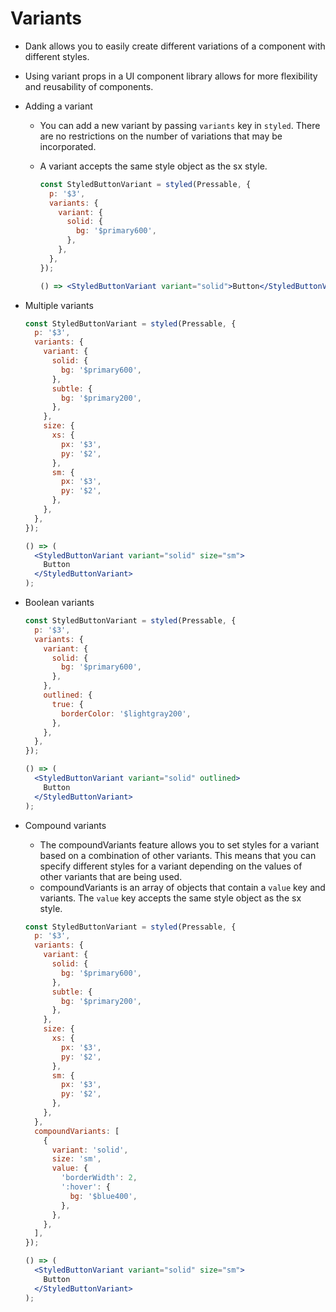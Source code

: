 
<Meta title="api/Variants" />

# Variants

- Dank allows you to easily create different variations of a component with different styles.
- Using variant props in a UI component library allows for more flexibility and reusability of components.

- Adding a variant

  - You can add a new variant by passing `variants` key in `styled`. There are no restrictions on the number of variations that may be incorporated.
  - A variant accepts the same style object as the sx style.

    ```jsx
    const StyledButtonVariant = styled(Pressable, {
      p: '$3',
      variants: {
        variant: {
          solid: {
            bg: '$primary600',
          },
        },
      },
    });

    () => <StyledButtonVariant variant="solid">Button</StyledButtonVariant>;
    ```

- Multiple variants

  ```jsx
  const StyledButtonVariant = styled(Pressable, {
    p: '$3',
    variants: {
      variant: {
        solid: {
          bg: '$primary600',
        },
        subtle: {
          bg: '$primary200',
        },
      },
      size: {
        xs: {
          px: '$3',
          py: '$2',
        },
        sm: {
          px: '$3',
          py: '$2',
        },
      },
    },
  });

  () => (
    <StyledButtonVariant variant="solid" size="sm">
      Button
    </StyledButtonVariant>
  );
  ```

- Boolean variants

  ```jsx
  const StyledButtonVariant = styled(Pressable, {
    p: '$3',
    variants: {
      variant: {
        solid: {
          bg: '$primary600',
        },
      },
      outlined: {
        true: {
          borderColor: '$lightgray200',
        },
      },
    },
  });

  () => (
    <StyledButtonVariant variant="solid" outlined>
      Button
    </StyledButtonVariant>
  );
  ```

- Compound variants

  - The compoundVariants feature allows you to set styles for a variant based on a combination of other variants. This means that you can specify different styles for a variant depending on the values of other variants that are being used.
  - compoundVariants is an array of objects that contain a `value` key and variants. The `value` key accepts the same style object as the sx style.

  ```jsx
  const StyledButtonVariant = styled(Pressable, {
    p: '$3',
    variants: {
      variant: {
        solid: {
          bg: '$primary600',
        },
        subtle: {
          bg: '$primary200',
        },
      },
      size: {
        xs: {
          px: '$3',
          py: '$2',
        },
        sm: {
          px: '$3',
          py: '$2',
        },
      },
    },
    compoundVariants: [
      {
        variant: 'solid',
        size: 'sm',
        value: {
          'borderWidth': 2,
          ':hover': {
            bg: '$blue400',
          },
        },
      },
    ],
  });

  () => (
    <StyledButtonVariant variant="solid" size="sm">
      Button
    </StyledButtonVariant>
  );
  ```
